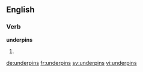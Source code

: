 ==English==

===Verb===
'''underpins'''

# {{en-third-person singular of|underpin}}

[[de:underpins]]
[[fr:underpins]]
[[sv:underpins]]
[[vi:underpins]]